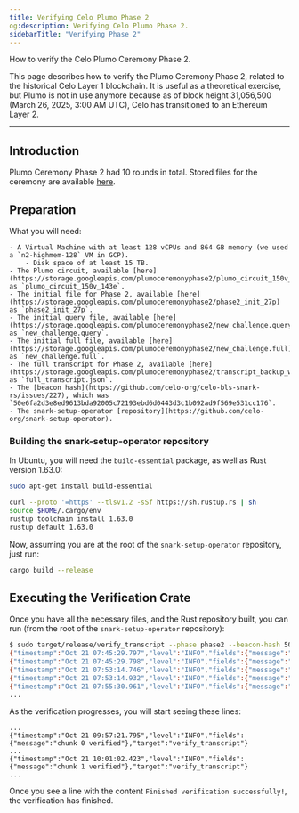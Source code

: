 ```yaml
---
title: Verifying Celo Plumo Phase 2
og:description: Verifying Celo Plumo Phase 2.
sidebarTitle: "Verifying Phase 2"
---
```


How to verify the Celo Plumo Ceremony Phase 2.

<Warning>
This page describes how to verify the Plumo Ceremony Phase 2, related to the historical Celo Layer 1 blockchain. It is useful as a theoretical exercise, but Plumo is not in use anymore because as of block height 31,056,500 (March 26, 2025, 3:00 AM UTC), Celo has transitioned to an Ethereum Layer 2.
</Warning>

---

## Introduction

Plumo Ceremony Phase 2 had 10 rounds in total. Stored files for the ceremony are available [here](https://console.cloud.google.com/storage/browser/plumoceremonyphase2).

## Preparation

What you will need:

    - A Virtual Machine with at least 128 vCPUs and 864 GB memory (we used a `n2-highmem-128` VM in GCP).
        - Disk space of at least 15 TB.
    - The Plumo circuit, available [here](https://storage.googleapis.com/plumoceremonyphase2/plumo_circuit_150v_143e) as `plumo_circuit_150v_143e`.
    - The initial file for Phase 2, available [here](https://storage.googleapis.com/plumoceremonyphase2/phase2_init_27p) as `phase2_init_27p`.
    - The initial query file, available [here](https://storage.googleapis.com/plumoceremonyphase2/new_challenge.query) as `new_challenge.query`.
    - The initial full file, available [here](https://storage.googleapis.com/plumoceremonyphase2/new_challenge.full) as `new_challenge.full`.
    - The full transcript for Phase 2, available [here](https://storage.googleapis.com/plumoceremonyphase2/transcript_backup_with_beacon/full_transcript.json) as `full_transcript.json`.
    - The [beacon hash](https://github.com/celo-org/celo-bls-snark-rs/issues/227), which was `50e6fa2d3e8ed9613bda92005c72193ebd6d0443d3c1b092ad9f569e531cc176`.
    - The snark-setup-operator [repository](https://github.com/celo-org/snark-setup-operator).

### Building the snark-setup-operator repository

In Ubuntu, you will need the `build-essential` package, as well as Rust version 1.63.0:

```bash
sudo apt-get install build-essential

curl --proto '=https' --tlsv1.2 -sSf https://sh.rustup.rs | sh
source $HOME/.cargo/env
rustup toolchain install 1.63.0
rustup default 1.63.0
```

Now, assuming you are at the root of the `snark-setup-operator` repository, just run:

```bash
cargo build --release
```

## Executing the Verification Crate

Once you have all the necessary files, and the Rust repository built, you can run (from the root of the `snark-setup-operator` repository):

```bash
$ sudo target/release/verify_transcript --phase phase2 --beacon-hash 50e6fa2d3e8ed9613bda92005c72193ebd6d0443d3c1b092ad9f569e531cc176 --transcript-path <PATH_TO_INITIAL_PHASE2_FILE> --phase1-powers 27 --phase1-filename <PATH_TO_FULL_TRANSCRIPT_FILE> --circuit-filename <PATH_TO_CIRCUIT_FILE> --initial-query-filename <PATH_TO_INITIAL_QUERY_FILE> --initial-full-filename <PATH_TO_INITIAL_FULL_FILE>
{"timestamp":"Oct 21 07:45:29.797","level":"INFO","fields":{"message":"verifying round 0"},"target":"verify_transcript"}
{"timestamp":"Oct 21 07:45:29.798","level":"INFO","fields":{"message":"Generating phase 2"},"target":"phase2_cli::new_challenge"}
{"timestamp":"Oct 21 07:53:14.746","level":"INFO","fields":{"message":"Loaded circuit with 133758430 constraints"},"target":"phase2_cli::new_challenge"}
{"timestamp":"Oct 21 07:53:14.932","level":"INFO","fields":{"message":"reading groth16 parameters..."},"target":"setup_utils::groth16_utils","span":{"name":"Groth16Utils_read"},"spans":[{"name":"Groth16Utils_read"}]}
{"timestamp":"Oct 21 07:55:30.961","level":"INFO","fields":{"message":"successfully read groth16 parameters"},"target":"setup_utils::groth16_utils","span":{"name":"Groth16Utils_read"},"spans":[{"name":"Groth16Utils_read"}]}
...
```

As the verification progresses, you will start seeing these lines:

```
...
{"timestamp":"Oct 21 09:57:21.795","level":"INFO","fields":{"message":"chunk 0 verified"},"target":"verify_transcript"}
...
{"timestamp":"Oct 21 10:01:02.423","level":"INFO","fields":{"message":"chunk 1 verified"},"target":"verify_transcript"}
...
```

Once you see a line with the content `Finished verification successfully!`, the verification has finished.
